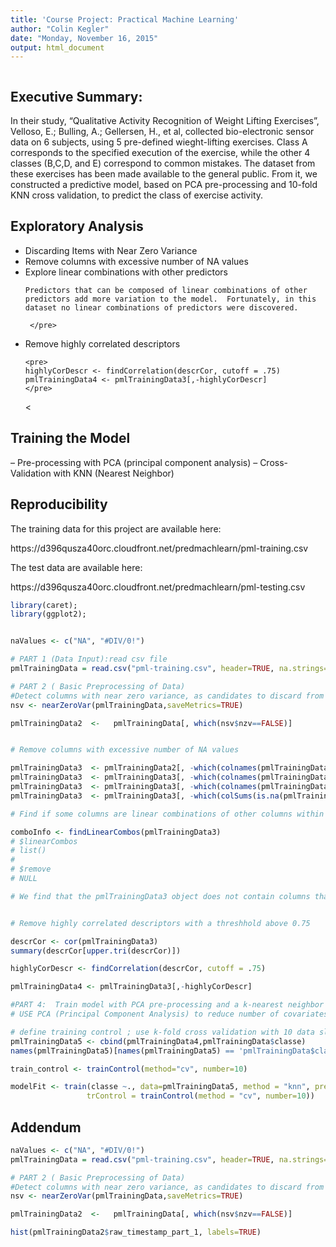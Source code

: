 ```yaml
---
title: 'Course Project: Practical Machine Learning'
author: "Colin Kegler"
date: "Monday, November 16, 2015"
output: html_document
---
```

```r


```

## **Executive Summary**:
In their study, "Qualitative Activity Recognition of Weight Lifting Exercises", Velloso, E.; Bulling, A.; Gellersen, H., et al, collected bio-electronic sensor data on 6 subjects, using 5 pre-defined wieght-lifting exercises. Class A corresponds to the specified execution of the exercise, while the other 4 classes (B,C,D, and E) correspond to common mistakes. The dataset from these exercises has been made available to the general public. From it, we constructed a predictive model, based on PCA pre-processing and 10-fold KNN cross validation, to predict the class of exercise activity. 

## Exploratory Analysis

<ul>
<li>Discarding Items with Near Zero Variance</li>

<li>Remove columns with excessive number of NA values</li>

<li>Explore linear combinations with other predictors</li> 
    Predictors that can be composed of linear combinations of other predictors add more variation to the model.  Fortunately, in this dataset no linear combinations of predictors were discovered.

     </pre>    
<li> Remove highly correlated descriptors </li>

    <pre>
    highlyCorDescr <- findCorrelation(descrCor, cutoff = .75)
    pmlTrainingData4 <- pmlTrainingData3[,-highlyCorDescr]
    </pre>
<
</ul>

## Training the Model 
--  Pre-processing with PCA (principal component analysis) 
--  Cross-Validation with KNN (Nearest Neighbor)

## Reproducibility
The training data for this project are available here: 

https://d396qusza40orc.cloudfront.net/predmachlearn/pml-training.csv

The test data are available here: 

https://d396qusza40orc.cloudfront.net/predmachlearn/pml-testing.csv

```r

library(caret);
library(ggplot2);


naValues <- c("NA", "#DIV/0!")

# PART 1 (Data Input):read csv file
pmlTrainingData = read.csv("pml-training.csv", header=TRUE, na.strings=naValues, stringsAsFactors=FALSE, row.names=1)  

# PART 2 ( Basic Preprocessing of Data)
#Detect columns with near zero variance, as candidates to discard from training model
nsv <- nearZeroVar(pmlTrainingData,saveMetrics=TRUE)

pmlTrainingData2  <-   pmlTrainingData[, which(nsv$nzv==FALSE)]


# Remove columns with excessive number of NA values

pmlTrainingData3  <- pmlTrainingData2[, -which(colnames(pmlTrainingData2)=="classe")]
pmlTrainingData3  <- pmlTrainingData3[, -which(colnames(pmlTrainingData3)=="user_name")]
pmlTrainingData3  <- pmlTrainingData3[, -which(colnames(pmlTrainingData3)=="cvtd_timestamp")]
pmlTrainingData3  <- pmlTrainingData3[, -which(colSums(is.na(pmlTrainingData3))/nrow(pmlTrainingData3) > 0)]

# Find if some columns are linear combinations of other columns within data

comboInfo <- findLinearCombos(pmlTrainingData3)
# $linearCombos
# list()
# 
# $remove
# NULL

# We find that the pmlTrainingData3 object does not contain columns that are linear combinations of other columns


# Remove highly correlated descriptors with a threshhold above 0.75

descrCor <- cor(pmlTrainingData3)
summary(descrCor[upper.tri(descrCor)])

highlyCorDescr <- findCorrelation(descrCor, cutoff = .75)

pmlTrainingData4 <- pmlTrainingData3[,-highlyCorDescr]

#PART 4:  Train model with PCA pre-processing and a k-nearest neighbor regression model
# USE PCA (Principal Component Analysis) to reduce number of covariates

# define training control ; use k-fold cross validation with 10 data slices
pmlTrainingData5 <- cbind(pmlTrainingData4,pmlTrainingData$classe)
names(pmlTrainingData5)[names(pmlTrainingData5) == 'pmlTrainingData$classe'] <- 'classe'

train_control <- trainControl(method="cv", number=10)

modelFit <- train(classe ~., data=pmlTrainingData5, method = "knn", preProcess=c("pca"), 
                 trControl = trainControl(method = "cv", number=10))


```


## Addendum




```r


naValues <- c("NA", "#DIV/0!")
pmlTrainingData = read.csv("pml-training.csv", header=TRUE, na.strings=naValues, stringsAsFactors=FALSE, row.names=1)  

# PART 2 ( Basic Preprocessing of Data)
#Detect columns with near zero variance, as candidates to discard from training model
nsv <- nearZeroVar(pmlTrainingData,saveMetrics=TRUE)

pmlTrainingData2  <-   pmlTrainingData[, which(nsv$nzv==FALSE)]

hist(pmlTrainingData2$raw_timestamp_part_1, labels=TRUE) 


```

